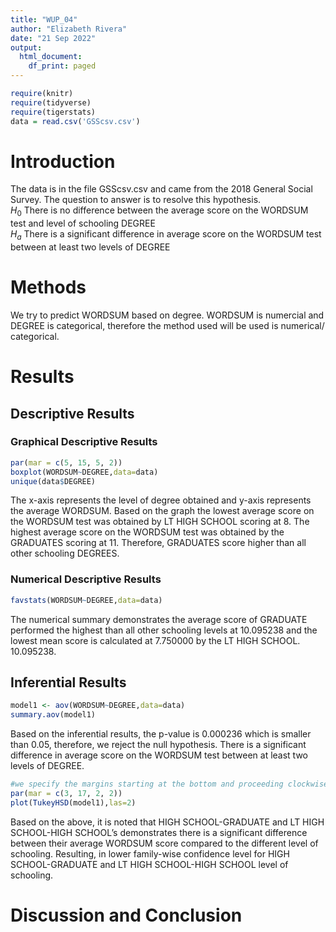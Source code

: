 ```yaml
---
title: "WUP_04"
author: "Elizabeth Rivera"
date: "21 Sep 2022"
output:
  html_document:
    df_print: paged
---
```


```r
require(knitr)
require(tidyverse)
require(tigerstats)
data = read.csv('GSScsv.csv')
```

# Introduction

<!--In this section you explain what you are trying to show.  Where did the data come from?  What is the research or other question you are trying to answer?!-->

The data is in the file GSScsv.csv and came from the 2018 General Social Survey.  The question to answer is to resolve this hypothesis.  
$H_0$ There is no difference between the average score on the WORDSUM test and level of schooling DEGREE  
$H_a$ There is a significant difference in average score on the WORDSUM test between at least two levels of DEGREE  

# Methods

<!--Decide on your methods:  use "variable analysis" or other appropriate descriptors.  Make sure to choose at least one graphical method and at least one numerical method.!-->


We try to predict WORDSUM based on degree. WORDSUM is numercial and DEGREE is categorical, therefore the method used will be used is numerical/ categorical.

# Results

<!--Divide this section into two sub-sections:  One for your descriptive  results and one for your inferential results.!-->

## Descriptive Results

### Graphical Descriptive Results

<!--Graphical results here.  Make sure to show your code.  Provide appropriate labels for axes, giving units if possible, and provide a good title for the graph, too.  Use the graphical results to describe the patterns if any that exist in the data as focused toward the research question!-->

```r
par(mar = c(5, 15, 5, 2))
boxplot(WORDSUM~DEGREE,data=data)
unique(data$DEGREE)
```


The x-axis represents the level of degree obtained and y-axis represents the average WORDSUM. Based on the graph the lowest average score on the WORDSUM test was obtained by LT HIGH SCHOOL scoring at 8. The highest average score on the WORDSUM test was obtained by the GRADUATES scoring at 11. Therefore, GRADUATES score higher than all other schooling DEGREES. 


### Numerical Descriptive Results

<!--Numerical results go here. Use the numerical results to describe the patterns if any that exist in the data as focused toward the research question!-->

```r
favstats(WORDSUM~DEGREE,data=data)
```

The numerical summary demonstrates the average score of GRADUATE performed the highest than all other schooling levels at 10.095238 and the lowest mean score is calculated at 7.750000 by the LT HIGH SCHOOL. 10.095238.


## Inferential Results

<!--State hypothesis clearly.  Make sure your discussion of the inferential test covers all the aspects that the test output produces, such as test statistic, p-value etc.  Make a decision about the null hypothesis, explain the assumptions on which the selected test/procedure was based, and why the chosen procedure satisfys the assumptions and is appropriate to answer the research question!-->

```r
model1 <- aov(WORDSUM~DEGREE,data=data)
summary.aov(model1)
```


Based on the inferential results, the p-value is 0.000236 which is smaller than 0.05, therefore, we reject the null hypothesis. There is a significant difference in average score on the WORDSUM test between at least two levels of DEGREE.  



```r
#we specify the margins starting at the bottom and proceeding clockwise - thus 8.7 is the left side margin to hold the names of the factors
par(mar = c(3, 17, 2, 2))
plot(TukeyHSD(model1),las=2)
```
Based on the above, it is noted that HIGH SCHOOL-GRADUATE and LT HIGH SCHOOL-HIGH SCHOOL's demonstrates there is a significant difference between their average WORDSUM score compared to the different level of schooling. Resulting, in lower family-wise confidence level for HIGH SCHOOL-GRADUATE and LT HIGH SCHOOL-HIGH SCHOOL level of schooling.

# Discussion and Conclusion

<!--Discussion and conclusion here.  If you found a relationship be sure to consider whether the relationship occurs because one of the variavbles causes the other, or whether they perhasps are related for some other reason.  Watch the chapter 6 videos from the GeorgeTown videos collection.!-->


